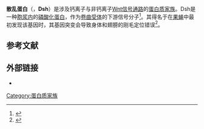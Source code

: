 {{Pfam_box
| Symbol = Dishevelled
| Name = Dishevelled specific domain
| image = <!-- 檔案不存在 PBB_Protein_DVL1_image.jpg ，可從英文維基百科取得 -->
| width =
| caption = Solution structure of  the mouse Dvl-1 DEP domain based on the {{PDB|1fsh}} coordinates.
| Pfam= PF02377
| InterPro= IPR003351
| SMART=
| PROSITE = PDOC50841
| SCOP =
| TCDB =
| OPM family=
| OPM protein=
| PDB={{PDB2|1fsh}}, {{PDB2|1mc7}}, {{PDB2|1l6o}}, {{PDB2|2f0a}}
}}

'''散乱蛋白'''（{{lang-en|Dishevelled}}，'''Dsh'''）是涉及钙离子与非钙离子[[Wnt信号通路|Wnt信号通路]]的[[蛋白质家族|蛋白质家族]]。Dsh是一种[[細胞質|胞浆内]]的[[磷蛋白|磷酸化蛋白]]，作为[[卷曲受体|卷曲受体]]的下游信号分子<ref name="pmid12072470">{{cite journal | vauthors = Penton A, Wodarz A, Nusse R | title = A mutational analysis of dishevelled in Drosophila defines novel domains in the dishevelled protein as well as novel suppressing alleles of axin | journal = Genetics | volume = 161 | issue = 2 | pages = 747–62 |date=June 2002 | pmid = 12072470 | pmc = 1462152 | doi = | url = http://www.genetics.org/cgi/pmidlookup?view=long&pmid=12072470 | issn = }}</ref>。其得名于在[[黑腹果蝇|果蝇]]中最初发现该基因时，其基因突变会导致身体和翅膀的刚毛定位错误<ref name="pmid16192308">{{cite journal | vauthors = Wallingford JB, Habas R | title = The developmental biology of Dishevelled: an enigmatic protein governing cell fate and cell polarity | journal = Development | volume = 132 | issue = 20 | pages = 4421–36 |date=October 2005 | pmid = 16192308 | doi = 10.1242/dev.02068 | url =  }}<!--| accessdate=31 August 2011 --></ref>。
==参考文献==
{{reflist}}
==外部链接==
{{wiktionary}}
* {{MeshName|dishevelled+proteins|3=dishevelled proteins}}
{{Wnt信号通路}}
[[Category:蛋白质家族|Category:蛋白质家族]]